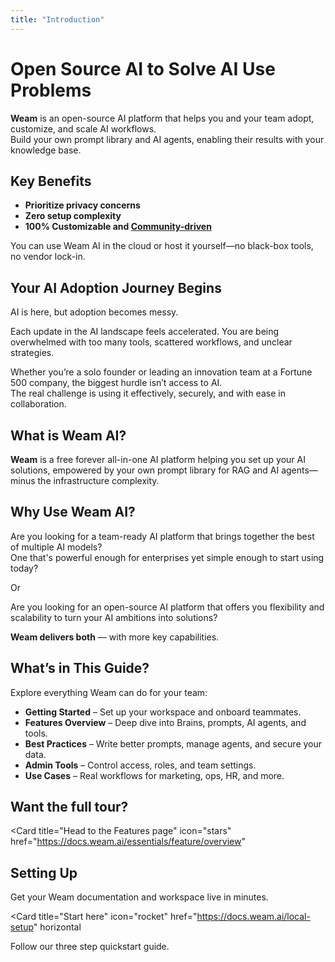 ```yaml
---
title: "Introduction"
---
```


# Open Source AI to Solve AI Use Problems

**Weam** is an open-source AI platform that helps you and your team adopt, customize, and scale AI workflows.  
Build your own prompt library and AI agents, enabling their results with your knowledge base.

## Key Benefits

- **Prioritize privacy concerns**  
- **Zero setup complexity**  
- **100% Customizable and [Community-driven](https://discord.com/invite/qhuPkhWh)**  

You can use Weam AI in the cloud or host it yourself—no black-box tools, no vendor lock-in.

## Your AI Adoption Journey Begins

AI is here, but adoption becomes messy.

Each update in the AI landscape feels accelerated. You are being overwhelmed with too many tools, scattered workflows, and unclear strategies. 

Whether you’re a solo founder or leading an innovation team at a Fortune 500 company, the biggest hurdle isn’t access to AI.  
The real challenge is using it effectively, securely, and with ease in collaboration.

## What is Weam AI?

**Weam** is a free forever all-in-one AI platform helping you set up your AI solutions, empowered by your own prompt library for RAG and AI agents—minus the infrastructure complexity.

## Why Use Weam AI?

Are you looking for a team-ready AI platform that brings together the best of multiple AI models?  
One that's powerful enough for enterprises yet simple enough to start using today?

Or  

Are you looking for an open-source AI platform that offers you flexibility and scalability to turn your AI ambitions into solutions?

**Weam delivers both** — with more key capabilities.


## What’s in This Guide?

Explore everything Weam can do for your team:

- **Getting Started** – Set up your workspace and onboard teammates.  
- **Features Overview** – Deep dive into Brains, prompts, AI agents, and tools.  
- **Best Practices** – Write better prompts, manage agents, and secure your data.  
- **Admin Tools** – Control access, roles, and team settings.  
- **Use Cases** – Real workflows for marketing, ops, HR, and more.  

## Want the full tour?

<Card
  title="Head to the Features page"
  icon="stars"
  href="https://docs.weam.ai/essentials/feature/overview"
>
</Card>

## Setting Up

Get your Weam documentation and workspace live in minutes.

<Card
  title="Start here"
  icon="rocket"
  href="https://docs.weam.ai/local-setup"
  horizontal
>
  Follow our three step quickstart guide.
</Card>


